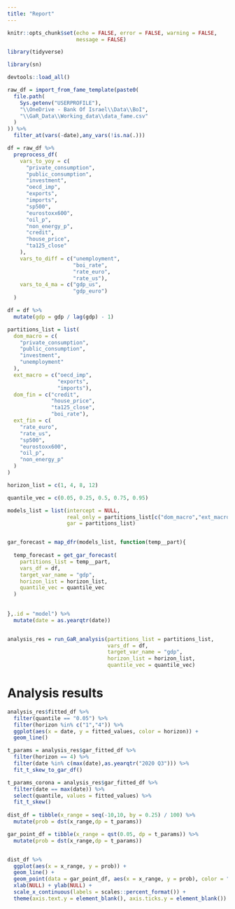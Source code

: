 ```yaml
---
title: "Report"
---
```


```r

knitr::opts_chunk$set(echo = FALSE, error = FALSE, warning = FALSE,
                      message = FALSE)

```

```r

library(tidyverse)

library(sn)

devtools::load_all()

```


```r

raw_df = import_from_fame_template(paste0(
  file.path(
    Sys.getenv("USERPROFILE"),
    "\\OneDrive - Bank Of Israel\\Data\\BoI",
    "\\GaR_Data\\Working_data\\data_fame.csv"
  )
)) %>% 
  filter_at(vars(-date),any_vars(!is.na(.)))

df = raw_df %>%
  preprocess_df(
    vars_to_yoy = c(
      "private_consumption",
      "public_consumption",
      "investment",
      "oecd_imp",
      "exports",
      "imports",
      "sp500",
      "eurostoxx600",
      "oil_p",
      "non_energy_p",
      "credit",
      "house_price",
      "ta125_close"
    ),
    vars_to_diff = c("unemployment",
                     "boi_rate",
                     "rate_euro",
                     "rate_us"),
    vars_to_4_ma = c("gdp_us",
                     "gdp_euro")
  )

df = df %>% 
  mutate(gdp = gdp / lag(gdp) - 1)

```

```r

partitions_list = list(
  dom_macro = c(
    "private_consumption",
    "public_consumption",
    "investment",
    "unemployment"
  ),
  ext_macro = c("oecd_imp",
                "exports",
                "imports"),
  dom_fin = c("credit",
              "house_price",
              "ta125_close",
              "boi_rate"),
  ext_fin = c(
    "rate_euro",
    "rate_us",
    "sp500",
    "eurostoxx600",
    "oil_p",
    "non_energy_p"
  )
)

horizon_list = c(1, 4, 8, 12)

quantile_vec = c(0.05, 0.25, 0.5, 0.75, 0.95)

```


```r

models_list = list(intercept = NULL,
                   real_only = partitions_list[c("dom_macro","ext_macro")],
                   gar = partitions_list)


gar_forecast = map_dfr(models_list, function(temp__part){
  
  temp_forecast = get_gar_forecast(
    partitions_list = temp__part,
    vars_df = df,
    target_var_name = "gdp",
    horizon_list = horizon_list,
    quantile_vec = quantile_vec
  )
  
  
},.id = "model") %>% 
  mutate(date = as.yearqtr(date))



```


```r

analysis_res = run_GaR_analysis(partitions_list = partitions_list,
                                vars_df = df,
                                target_var_name = "gdp",
                                horizon_list = horizon_list,
                                quantile_vec = quantile_vec)

```


# Analysis results

```r

analysis_res$fitted_df %>%
  filter(quantile == "0.05") %>% 
  filter(horizon %in% c("1","4")) %>% 
  ggplot(aes(x = date, y = fitted_values, color = horizon)) + 
  geom_line()

```

```r

t_params = analysis_res$gar_fitted_df %>% 
  filter(horizon == 4) %>% 
  filter(date %in% c(max(date),as.yearqtr("2020 Q3"))) %>% 
  fit_t_skew_to_gar_df()

t_params_corona = analysis_res$gar_fitted_df %>% 
  filter(date == max(date)) %>% 
  select(quantile, values = fitted_values) %>% 
  fit_t_skew()
  
dist_df = tibble(x_range = seq(-10,10, by = 0.25) / 100) %>% 
  mutate(prob = dst(x_range,dp = t_params))

gar_point_df = tibble(x_range = qst(0.05, dp = t_params)) %>% 
  mutate(prob = dst(x_range,dp = t_params))


dist_df %>% 
  ggplot(aes(x = x_range, y = prob)) + 
  geom_line() + 
  geom_point(data = gar_point_df, aes(x = x_range, y = prob), color = "red") + 
  xlab(NULL) + ylab(NULL) + 
  scale_x_continuous(labels = scales::percent_format()) + 
  theme(axis.text.y = element_blank(), axis.ticks.y = element_blank())


```


